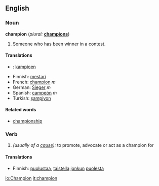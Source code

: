==English==

===Noun===
'''champion'''  (''plural:'' '''[[champions]]''')
#Someone who has been winner in a contest.

====Translations====
*{{nl}}: [[kampioen]]
*Finnish: [[mestari]]
*French: [[champion]] ''m''
*German: [[Sieger]] ''m''
*Spanish: [[campeón]] ''m''
*Turkish: [[şampiyon]]

====Related words====
*[[championship]]

===Verb===
{{en-infl-reg-consonant|champion||}}
# ''(usually of a [[cause]]):'' to promote, advocate or act as a champion for

====Translations====
*Finnish: [[puolustaa]], [[taistella]] [[joku|jonkun]] [[puolesta]]

[[io:Champion]]
[[it:champion]]